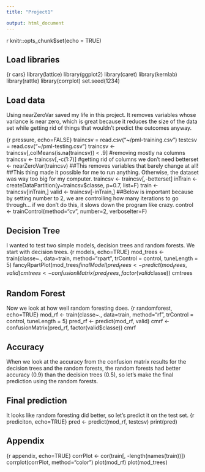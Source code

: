 ```yaml
---
title: "Project1"

output: html_document
---
```


{r setup, include=FALSE}
knitr::opts_chunk$set(echo = TRUE)


## Load libraries

{r cars}
library(lattice)
library(ggplot2)
library(caret)
library(kernlab)
library(rattle)
library(corrplot)
set.seed(1234)


## Load data
Using nearZeroVar saved my life in this project. It removes variables whose variance is near zero, which is great because it reduces the size of the data set while getting rid of things that wouldn't predict the outcomes anyway. 

{r pressure, echo=FALSE}
traincsv = read.csv("~/pml-training.csv")
testcsv = read.csv("~/pml-testing.csv")
traincsv <- traincsv[,colMeans(is.na(traincsv)) < .9] #removing mostly na columns
traincsv <- traincsv[,-c(1:7)] #getting rid of columns we don't need
betterset <- nearZeroVar(traincsv) ##This removes variables that barely change at all! 
##This thing made it possible for me to run anything. Otherwise, the dataset was way too big for my computer.
traincsv <- traincsv[,-betterset]
inTrain <- createDataPartition(y=traincsv$classe, p=0.7, list=F)
train <- traincsv[inTrain,]
valid <- traincsv[-inTrain,]
##Below is important because by setting number to 2, we are controlling how many iterations to go through... if we don't do this, it slows down the program like crazy. 
control <- trainControl(method="cv", number=2, verboseIter=F)



## Decision Tree
I wanted to test two simple models, decision trees and random forests. We start with decision trees. 
{r models, echo=TRUE}
mod_trees <- train(classe~., data=train, method="rpart", trControl = control, tuneLength = 5)
fancyRpartPlot(mod_trees$finalModel)
pred_trees <- predict(mod_trees, valid)
cmtrees <- confusionMatrix(pred_trees, factor(valid$classe))
cmtrees


## Random Forest
Now we look at how well random foresting does.
{r randomforest, echo=TRUE}
mod_rf <- train(classe~., data=train, method="rf", trControl = control, tuneLength = 5)
pred_rf <- predict(mod_rf, valid)
cmrf <- confusionMatrix(pred_rf, factor(valid$classe))
cmrf


## Accuracy
When we look at the accuracy from the confusion matrix results for the decision trees and the random forests, the random forests had better accuracy (0.9) than the decision trees (0.5), so let's make the final prediction using the random forests. 

## Final prediction
It looks like random foresting did better, so let's predict it on the test set. 
{r prediciton, echo=TRUE}
pred <- predict(mod_rf, testcsv)
print(pred)



## Appendix
{r appendix, echo=TRUE}
corrPlot <- cor(train[, -length(names(train))])
corrplot(corrPlot, method="color")
plot(mod_rf)
plot(mod_trees)
